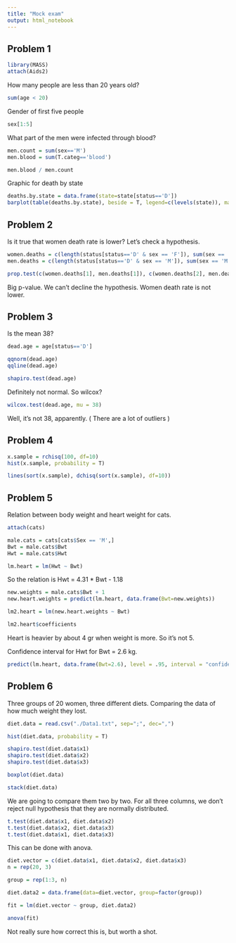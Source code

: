```yaml
---
title: "Mock exam"
output: html_notebook
---
```


## Problem 1

```r
library(MASS)
attach(Aids2)
```
How many people are less than 20 years old?
```r
sum(age < 20)
```
Gender of first five people
```r
sex[1:5]
```
What part of the men were infected through blood?
```r
men.count = sum(sex=='M')
men.blood = sum(T.categ=='blood')

men.blood / men.count
```
Graphic for death by state
```r
deaths.by.state = data.frame(state=state[status=='D'])
barplot(table(deaths.by.state), beside = T, legend=c(levels(state)), main='deaths by state')
```

## Problem 2
Is it true that women death rate is lower? Let's check a hypothesis.

```r
women.deaths = c(length(status[status=='D' & sex == 'F']), sum(sex == 'F'))
men.deaths = c(length(status[status=='D' & sex == 'M']), sum(sex == 'M'))

prop.test(c(women.deaths[1], men.deaths[1]), c(women.deaths[2], men.deaths[2]), alternative = 'less')
```
Big p-value. We can't decline the hypothesis. Women death rate is not lower.

## Problem 3
Is the mean 38?

```r
dead.age = age[status=='D']

qqnorm(dead.age)
qqline(dead.age)

shapiro.test(dead.age)
```
Definitely not normal. So wilcox?

```r
wilcox.test(dead.age, mu = 38)
```
Well, it's not 38, apparently. ( There are a lot of outliers )

## Problem 4
 
```r
x.sample = rchisq(100, df=10)
hist(x.sample, probability = T)

lines(sort(x.sample), dchisq(sort(x.sample), df=10))
```

## Problem 5
Relation between body weight and heart weight for cats.

```r
attach(cats)

male.cats = cats[cats$Sex == 'M',]
Bwt = male.cats$Bwt
Hwt = male.cats$Hwt

lm.heart = lm(Hwt ~ Bwt)
```
So the relation is Hwt = 4.31 * Bwt - 1.18

```r
new.weights = male.cats$Bwt + 1
new.heart.weights = predict(lm.heart, data.frame(Bwt=new.weights))

lm2.heart = lm(new.heart.weights ~ Bwt)

lm2.heart$coefficients
```
Heart is heavier by about 4 gr when weight is more. So it's not 5.

Confidence interval for Hwt for Bwt = 2.6 kg.
```r
predict(lm.heart, data.frame(Bwt=2.6), level = .95, interval = "confidence")[2:3]
```

## Problem 6

Three groups of 20 women, three different diets. Comparing the data of how much weight they lost.

```r
diet.data = read.csv("./Data1.txt", sep=";", dec=",")

hist(diet.data, probability = T)

shapiro.test(diet.data$x1)
shapiro.test(diet.data$x2)
shapiro.test(diet.data$x3)

boxplot(diet.data)

stack(diet.data)
```
We are going to compare them two by two. For all three columns, we don't reject null hypothesis that they are normally distributed.

```r
t.test(diet.data$x1, diet.data$x2)
t.test(diet.data$x2, diet.data$x3)
t.test(diet.data$x1, diet.data$x3)
```

This can be done with anova.

```r
diet.vector = c(diet.data$x1, diet.data$x2, diet.data$x3)
n = rep(20, 3)

group = rep(1:3, n)

diet.data2 = data.frame(data=diet.vector, group=factor(group))

fit = lm(diet.vector ~ group, diet.data2)

anova(fit)
```
Not really sure how correct this is, but worth a shot.